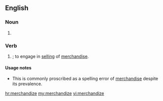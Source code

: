 ==English==

===Noun===
{{en-noun|-}}

# {{alternative spelling of|merchandise}}

===Verb===
{{en-verb|merchandizes|merchandizing|merchandized}}

# {{US}} {{alternative spelling of|merchandise|nodot=true}}; to engage in [[selling]] of [[merchandise]].

====Usage notes====
* This is commonly proscribed as a spelling error of [[merchandise]] despite its prevalence.
{{unreferenced}}

[[hr:merchandize]]
[[my:merchandize]]
[[vi:merchandize]]